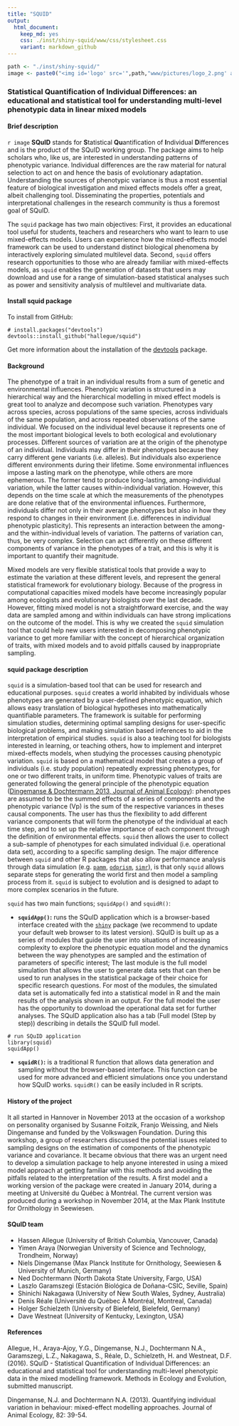 ```yaml
---
title: "SQUID"
output: 
  html_document: 
    keep_md: yes
    css: ./inst/shiny-squid/www/css/stylesheet.css
    variant: markdown_github
---
```



```r

path <- "./inst/shiny-squid/"
image <- paste0("<img id='logo' src='",path,"www/pictures/logo_2.png' align='left' alt='SQuID' style='padding-right:20px;'>")
```

### Statistical Quantification of Individual Differences: an educational and statistical tool for understanding multi-level phenotypic data in linear mixed models


#### Brief description
`r image`
**SQuID** stands for **S**tatistical **Qu**antification of **I**ndividual **D**ifferences and is the product of the SQuID working group. The package aims to help scholars who, like us, are interested in understanding patterns of phenotypic variance. Individual differences are the raw material for natural selection to act on and hence the basis of evolutionary adaptation. Understanding the sources of phenotypic variance is thus a most essential feature of biological investigation and mixed effects models offer a great, albeit challenging tool. Disseminating the properties, potentials and interpretational challenges in the research community is thus a foremost goal of SQuID.

The `squid` package has two main objectives: First, it provides an educational tool useful for students, teachers and researchers who want to learn to use mixed-effects models. Users can experience how the mixed-effects model framework can be used to understand distinct biological phenomena by interactively exploring simulated multilevel data. Second, `squid` offers research opportunities to those who are already familiar with mixed-effects models, as `squid` enables the generation of datasets that users may download and use for a range of simulation-based statistical analyses such as power and sensitivity analysis of multilevel and multivariate data.


#### Install squid package

To install from GitHub:

```
# install.packages("devtools")
devtools::install_github("hallegue/squid")

```
Get more information about the installation of the   [devtools](https://cran.r-project.org/web/packages/devtools/README.html) package.

#### Background
The phenotype of a trait in an individual results from a sum of genetic and environmental influences. Phenotypic variation is structured in a hierarchical way and the hierarchical modelling in mixed effect models is great tool to analyze and decompose such variation. Phenotypes vary across species, across populations of the same species, across individuals of the same population, and across repeated observations of the same individual. We focused on the individual level because it represents one of the most important biological levels to both ecological and evolutionary processes. Different sources of variation are at the origin of the phenotype of an individual. Individuals may differ in their phenotypes because they carry different gene variants (i.e. alleles). But individuals also experience different environments during their lifetime. Some environmental influences impose a lasting mark on the phenotype, while others are more ephemerous. The former tend to produce long-lasting, among-individual variation, while the latter causes within-individual variation. However, this depends on the time scale at which the measurements of the phenotypes are done relative that of the environmental influences. Furthermore, individuals differ not only in their average phenotypes but also in how they respond to changes in their environment (i.e. differences in individual phenotypic plasticity). This represents an interaction between the among- and the within-individual levels of variation. The patterns of variation can, thus, be very complex. Selection can act differently on these different components of variance in the phenotypes of a trait, and this is why it is important to quantify their magnitude.

Mixed models are very flexible statistical tools that provide a way to estimate the variation at these different levels, and represent the general statistical framework for evolutionary biology. Because of the progress in computational capacities mixed models have become increasingly popular among ecologists and evolutionary biologists over the last decade. However, fitting mixed model is not a straightforward exercise, and the way data are sampled among and within individuals can have strong implications on the outcome of the model. This is why we created the `squid` simulation tool that could help new users interested in decomposing phenotypic variance to get more familiar with the concept of hierarchical organization of traits, with mixed models and to avoid pitfalls caused by inappropriate sampling.


#### squid package description
`squid` is a simulation-based tool that can be used for research and educational purposes. `squid` creates a world inhabited by individuals whose phenotypes are generated by a user-defined phenotypic equation, which allows easy translation of biological hypotheses into mathematically quantifiable parameters. The framework is suitable for performing simulation studies, determining optimal sampling designs for user-specific biological problems, and making simulation based inferences to aid in the interpretation of empirical studies. `squid` is also a teaching tool for biologists interested in learning, or teaching others, how to implement and interpret mixed-effects models, when studying the processes causing phenotypic variation. `squid` is based on a mathematical model that creates a group of individuals (i.e. study population) repeatedly expressing phenotypes, for one or two different traits, in uniform time. Phenotypic values of traits are generated following the general principle of the phenotypic equation ([Dingemanse & Dochtermann 2013, Journal of Animal Ecology](http://onlinelibrary.wiley.com/doi/10.1111/1365-2656.12013/abstract)): phenotypes are assumed to be the summed effects of a series of components and the phenotypic variance (Vp) is the sum of the respective variances in theses causal components. The user has thus the flexibility to add different variance components that will form the phenotype of the individual at each time step, and to set up the relative importance of each component through the definition of environmental effects. `squid` then allows the user to collect a sub-sample of phenotypes for each simulated individual (i.e. operational data set), according to a specific sampling design. The major difference between `squid` and other R packages that also allow performance analysis through data simulation (e.g. [`pamm`](https://cran.r-project.org/package=pamm), [`odprism`](https://cran.r-project.org/package=odprism), [`simr`](https://cran.r-project.org/package=simr)), is that only `squid` allows separate steps for generating the world first and then model a sampling process from it. `squid` is subject to evolution and is designed to adapt to more complex scenarios in the future.

`squid` has two main functions; `squidApp()` and `squidR()`:

* **`squidApp()`:** runs the SQuID application which is a browser-based interface created with the [`shiny`](http://shiny.rstudio.com/) package (we recommend to update your default web browser to its latest version). SQuID is built up as a series of modules that guide the user into situations of increasing complexity to explore the phenotypic equation model and the dynamics between the way phenotypes are sampled and the estimation of parameters of specific interest; The last module is the full model simulation that allows the user to generate data sets that can then be used to run analyses in the statistical package of their choice for specific research questions. For most of the modules, the simulated data set is automatically fed into a statistical model in R and the main results of the analysis shown in an output. For the full model the user has the opportunity to download the operational data set for further analyses. The SQuID application also has a tab (Full model (Step by step)) describing in details the SQuID full model.

```
# run SQuID application
library(squid)
squidApp()
```

* **`squidR()`:** is a traditional R function that allows data generation and sampling without the browser-based interface. This function can be used for more advanced and efficient simulations once you understand how SQuID works. `squidR()` can be easily included in R scripts.

#### History of the project
It all started in Hannover in November 2013 at the occasion of a workshop on personality organised by Susanne Foitzik, Franjo Weissing, and Niels Dingemanse and funded by the Volkswagen Foundation. During this workshop, a group of researchers discussed the potential issues related to sampling designs on the estimation of components of the phenotypic variance and covariance. It became obvious that there was an urgent need to develop a simulation package to help anyone interested in using a mixed model approach at getting familiar with this methods and avoiding the pitfalls related to the interpretation of the results. A first model and a working version of the package were created in January 2014, during a meeting at Université du Québec à Montréal. The current version was produced during a workshop in November 2014, at the Max Plank Institute for Ornithology in Seewiesen. 


#### SQuID team
* Hassen Allegue (University of British Columbia, Vancouver, Canada)
* Yimen Araya (Norwegian University of Science and Technology, Trondheim, Norway)
* Niels Dingemanse (Max Planck Institute for Ornithology, Seewiesen & University of Munich, Germany)
* Ned Dochtermann (North Dakota State University, Fargo, USA)
* Laszlo Garamszegi (Estación Biológica de Doñana-CSIC, Seville, Spain)
* Shinichi Nakagawa (University of New South Wales, Sydney, Australia)
* Denis Réale (Université du Québec À Montréal, Montreal, Canada)
* Holger Schielzeth (University of Bielefeld, Bielefeld, Germany)
* Dave Westneat (University of Kentucky, Lexington, USA)


#### References
Allegue, H., Araya-Ajoy, Y.G., Dingemanse, N.J., Dochtermann N.A., Garamszegi, L.Z., Nakagawa, S., Réale, D., Schielzeth, H. and Westneat, D.F. (2016). SQuID - Statistical Quantification of Individual Differences: an educational and statistical tool for understanding multi-level phenotypic data in the mixed modelling framework. Methods in Ecology and Evolution, submitted manuscript.

Dingemanse, N.J. and Dochtermann N.A. (2013). Quantifying individual variation in behaviour: mixed-effect modelling approaches. Journal of Animal Ecology, 82: 39-54.
